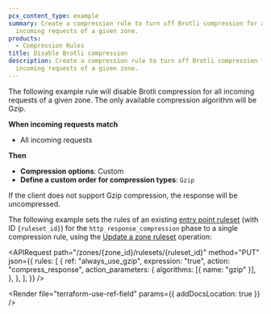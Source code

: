 ```yaml
---
pcx_content_type: example
summary: Create a compression rule to turn off Brotli compression for all
  incoming requests of a given zone.
products:
  - Compression Rules
title: Disable Brotli compression
description: Create a compression rule to turn off Brotli compression for all
  incoming requests of a given zone.
---
```



<Tabs syncKey="dashPlusAPI"> <TabItem label="Dashboard">

The following example rule will disable Brotli compression for all incoming requests of a given zone. The only available compression algorithm will be Gzip.

<Example>

**When incoming requests match**

- All incoming requests

**Then**

- **Compression options**: Custom
- **Define a custom order for compression types**: `Gzip`

</Example>

If the client does not support Gzip compression, the response will be uncompressed.

</TabItem> <TabItem label="API">

The following example sets the rules of an existing [entry point ruleset](/ruleset-engine/about/rulesets/#entry-point-ruleset) (with ID `{ruleset_id}`) for the `http_response_compression` phase to a single compression rule, using the [Update a zone ruleset](/api/resources/rulesets/methods/update/) operation:

<APIRequest
	path="/zones/{zone_id}/rulesets/{ruleset_id}"
	method="PUT"
	json={{
		rules: [
			{
				ref: "always_use_gzip",
				expression: "true",
				action: "compress_response",
				action_parameters: {
					algorithms: [{ name: "gzip" }],
				},
			},
		],
	}}
/>

<Render file="terraform-use-ref-field" params={{ addDocsLocation: true }} />

</TabItem> </Tabs>
